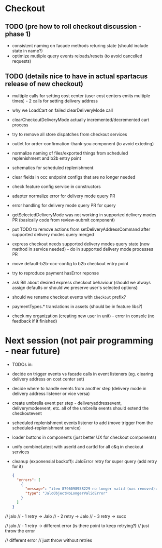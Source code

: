 # Checkout

## TODO (pre how to roll checkout discussion - phase 1)

- consistent naming on facade methods returing state (should include state in name?)
- optimize mutliple query events reloads/resets (to avoid cancelled requests)

## TODO (details nice to have in actual spartacus release of new checkout)

- multiple calls for setting cost center (user cost centers emits multiple times) - 2 calls for setting delivery address
- why we LoadCart on failed clearDeliveryMode call
- clearCheckoutDeliveryMode actually incremented/decremented cart process

- try to remove all store dispatches from checkout services
- outlet for order-confirmation-thank-you component (to avoid exteding)
- normalize naming of files/exported things from scheduled replenishment and b2b entry point
- schematics for scheduled replenishment
- clear fields in occ endpoint configs that are no longer needed
- check feature config service in constructors
- adapter normalize error for delivery mode query PR
- error handling for delivery mode query PR for query
- getSelectedDeliveryMode was not working in supported delivery modes PR (basically code from review-submit component)
- put TODO to remove actions from setDeliveryAddressCommand after supported delivery modes query merged
- express checkout needs supported delivery modes query state (new method in service needed) - do in supported delivery mode processes PR
- move default-b2b-occ-config to b2b checkout entry point
- try to reproduce payment hasError reponse
- ask Bill about desired express checkout behaviour (should we always assign defaults or should we preserve user's selected options)
- should we rename checkout events with `Checkout` prefix?
- paymentTypes.\* translations in assets (should be in feature libs?)
- check my organization (creating new user in unit) - error in console (no feedback if it finished)

# Next session (not pair programming - near future)

- TODOs in:
- decide on trigger events vs facade calls in event listeners (eg. clearing delivery address on cost center set)
- decide where to handle events from another step (delivery mode in delivery address listener or vice versa)
- create umbrella event per step - deliveryaddressevent, deliverymodeevent, etc. all of the umbrella events should extend the checkoutevent
- scheduled replenishment events listener to add (move trigger from the scheduled-replenishment service)
- loader buttons in components (just better UX for checkout components)
- unify combineLatest with userId and cartId for all c&q in checkout services
- cleanup (exponensial backoff): JaloError retry for super query (add retry for it)

  ```json
  {
    "errors": [
      {
        "message": "item 8796098958229 no longer valid (was removed): object no longer valid",
        "type": "JaloObjectNoLongerValidError"
      }
    ]
  }
  ```

// jalo
// - 1 retry -> Jalo
// - 2 retry -> Jalo
// - 3 retry -> succ

// jalo
// - 1 retry -> different error (is there point to keep retrying?)
// just throw the error

// different error
// just throw without retries
